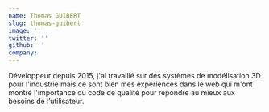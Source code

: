 ```yaml
---
name: Thomas GUIBERT
slug: thomas-guibert
image: ''
twitter: ''
github: ''
company:
---
```


Développeur depuis 2015, j'ai travaillé sur des systèmes de modélisation 3D pour l'industrie mais ce sont bien mes expériences dans le web qui m'ont montré l'importance du code de qualité pour répondre au mieux aux besoins de l’utilisateur.
